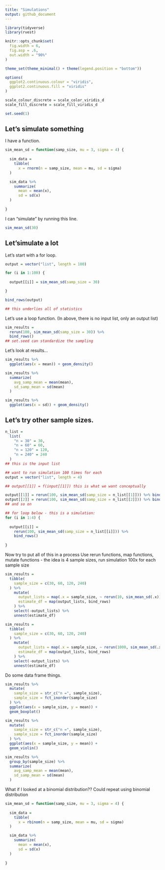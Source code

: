 ```yaml
---
title: "Simulations"
output: github_document
---
```


```r
library(tidyverse)
library(rvest)

knitr::opts_chunk$set(
  fig.width = 6,
  fig.asp = .6,
  out.width = "90%"
)

theme_set(theme_minimal() + theme(legend.position = "bottom"))

options(
  ggplot2.continuous.colour = "viridis",
  ggplot2.continuous.fill = "viridis"
)

scale_colour_discrete = scale_color_viridis_d
scale_fill_discrete = scale_fill_viridis_d

set.seed(1)
```


## Let's simulate something

I have a function.

```r
sim_mean_sd = function(samp_size, mu = 3, sigma = 4) {
  
  sim_data =
    tibble(
      x = rnorm(n = samp_size, mean = mu, sd = sigma)
  )

  sim_data %>% 
    summarize(
      mean = mean(x),
      sd = sd(x)
  ) 
  
}
```

I can "simulate" by running this line.
```r
sim_mean_sd(30)
```

## Let'simulate a lot

Let's start with a for loop.

```r
output = vector("list", length = 100)

for (i in 1:100) {
  
  output[[i]] = sim_mean_sd(samp_size = 30)

}

bind_rows(output)

## this underlies all of statistics
```

Let's use a loop function.
(In above, there is no input list, only an output list)

```r
sim_results = 
  rerun(100, sim_mean_sd(samp_size = 30)) %>% 
  bind_rows()
## set.seed can standardize the sampling
```

Let's look at results...

```r
sim_results %>% 
  ggplot(aes(x = mean)) + geom_density()

sim_results %>% 
  summarize(
    avg_samp_mean = mean(mean),
    sd_samp_mean = sd(mean)
  )

sim_results %>% 
  ggplot(aes(x = sd)) + geom_density()

```

## Let's try other sample sizes.

```r
n_list =
  list(
    "n = 30" = 30,
    "n = 60" = 60,
    "n = 120" = 120,
    "n = 240" = 240
  )
## this is the input list

## want to run simulation 100 times for each
output = vector("list", length = 4)

## output[[1]] = f(input[[1]]) this is what we want conceptually

output[[1]] = rerun(100, sim_mean_sd(samp_size = n_list[[1]])) %>% bind_rows()
output[[2]] = rerun(100, sim_mean_sd(samp_size = n_list[[2]])) %>% bind_rows()
## and so on

## for loop below - this is a simulation:
for (i in 1:4) {
  
  output[[i]] =
    rerun(100, sim_mean_sd(samp_size = n_list[[i]])) %>% 
    bind_rows()
  
}
```

Now try to put all of this in a process
Use rerun functions, map functions, mutate functions - the idea is 4 sample sizes, run simulation 100x for each sample size


```r
sim_results =
  tibble(
    sample_size = c(30, 60, 120, 240)
  ) %>% 
    mutate(
      output_lists = map(.x = sample_size, ~ rerun(10, sim_mean_sd(.x))),
      estimate_df = map(output_lists, bind_rows)
    ) %>% 
    select(-output_lists) %>% 
    unnest(estimate_df)

sim_results =
  tibble(
    sample_size = c(30, 60, 120, 240)
  ) %>% 
    mutate(
      output_lists = map(.x = sample_size, ~ rerun(1000, sim_mean_sd(.x))),
      estimate_df = map(output_lists, bind_rows)
    ) %>% 
    select(-output_lists) %>% 
    unnest(estimate_df)
```

Do some data frame things.

```r
sim_results %>% 
  mutate(
    sample_size = str_c("n =", sample_size),
    sample_size = fct_inorder(sample_size)
  ) %>% 
  ggplot(aes(x = sample_size, y = mean)) +
  geom_boxplot()

sim_results %>% 
  mutate(
    sample_size = str_c("n =", sample_size),
    sample_size = fct_inorder(sample_size)
  ) %>% 
  ggplot(aes(x = sample_size, y = mean)) +
  geom_violin()

```

```r
sim_results %>% 
  group_by(sample_size) %>% 
  summarize(
    avg_samp_mean = mean(mean),
    sd_samp_mean = sd(mean)
  )
```

What if I looked at a binomial distribution??  Could repeat using binomial distribution

```r
sim_mean_sd = function(samp_size, mu = 3, sigma = 4) {
  
  sim_data =
    tibble(
      x = rbinom(n = samp_size, mean = mu, sd = sigma)
  )

  sim_data %>% 
    summarize(
      mean = mean(x),
      sd = sd(x)
  ) 
  
}
```

